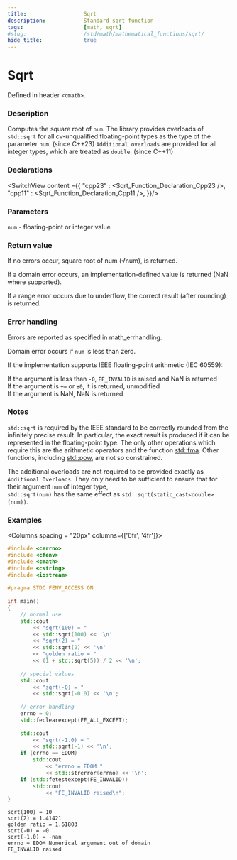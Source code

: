 ```yaml
---
title:                  Sqrt
description:            Standard sqrt function
tags:                   [math, sqrt]
#slug:                  /std/math/mathematical_functions/sqrt/
hide_title:             true
---
```




# Sqrt

Defined in header `<cmath>`.

### Description

Computes the square root of `num`. The library provides overloads of `std::sqrt` for all cv-unqualified floating-point types as the type of the parameter `num`. (since C++23)
`Additional overloads` are provided for all integer types, which are treated as `double`. (since C++11)


### Declarations

<SwitchView content ={{
    "cpp23" : <Sqrt_Function_Declaration_Cpp23 />,
    "cpp11" : <Sqrt_Function_Declaration_Cpp11 />,
}}/>


### Parameters
 
`num` - floating-point or integer value

### Return value

If no errors occur, square root of num (√num), is returned.

If a domain error occurs, an implementation-defined value is returned (NaN where supported).

If a range error occurs due to underflow, the correct result (after rounding) is returned.

### Error handling

Errors are reported as specified in math_errhandling.

Domain error occurs if `num` is less than zero.

If the implementation supports IEEE floating-point arithmetic (IEC 60559):

If the argument is less than `-0`, `FE_INVALID` is raised and NaN is returned <br/>
If the argument is `+∞` or `±0`, it is returned, unmodified<br/>
If the argument is NaN, NaN is returned

### Notes

`std::sqrt` is required by the IEEE standard to be correctly rounded from the infinitely precise result.
 In particular, the exact result is produced if it can be represented in the floating-point type. 
 The only other operations which require this are the arithmetic operators and the function [std::fma](/docs/std/math/mathematical_functions/fma/). Other functions, 
 including [std::pow](/docs/std/math/mathematical_functions/pow/), are not so constrained.

The additional overloads are not required to be provided exactly as `Additional Overloads`. They only need to be sufficient to ensure that 
for their argument `num` of integer type, <br/>
`std::sqrt(num)` has the same effect as `std::sqrt(static_cast<double>(num))`.

### Examples



<Columns spacing = "20px" columns={['6fr', '4fr']}>
<div>

```cpp
#include <cerrno>
#include <cfenv>
#include <cmath>
#include <cstring>
#include <iostream>
 
#pragma STDC FENV_ACCESS ON
 
int main()
{
    // normal use
    std::cout 
        << "sqrt(100) = " 
        << std::sqrt(100) << '\n'
        << "sqrt(2) = " 
        << std::sqrt(2) << '\n'
        << "golden ratio = " 
        << (1 + std::sqrt(5)) / 2 << '\n';
 
    // special values
    std::cout 
        << "sqrt(-0) = " 
        << std::sqrt(-0.0) << '\n';
 
    // error handling
    errno = 0;
    std::feclearexcept(FE_ALL_EXCEPT);
 
    std::cout 
        << "sqrt(-1.0) = " 
        << std::sqrt(-1) << '\n';
    if (errno == EDOM)
        std::cout 
            << "errno = EDOM "
            << std::strerror(errno) << '\n';
    if (std::fetestexcept(FE_INVALID))
        std::cout 
            << "FE_INVALID raised\n";
}

```

</div>

<div>

```plaintext title="Possible Result"
sqrt(100) = 10
sqrt(2) = 1.41421
golden ratio = 1.61803
sqrt(-0) = -0
sqrt(-1.0) = -nan
errno = EDOM Numerical argument out of domain
FE_INVALID raised
```

</div>
</Columns>
